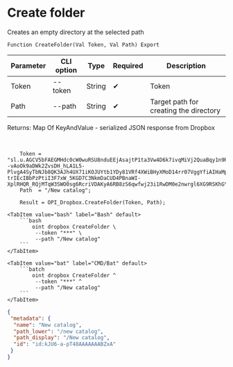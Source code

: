 ﻿---
sidebar_position: 10
description: Create folder and other functions to work with Dropbox in the Open Integration Package, a free open-source integration library for 1C:Enterprise 8, OneScript and CLI
keywords: [1C, 1С, 1С:Enterprise, 1С:Enterprise 8.3, API, Integration, Services, Exchange, OneScript, CLI, Dropbox]
---


# Create folder
 Creates an empty directory at the selected path



`Function CreateFolder(Val Token, Val Path) Export`

  | Parameter | CLI option | Type | Required | Description |
  |-|-|-|-|-|
  | Token | --token | String | &#x2714; | Token |
  | Path | --path | String | &#x2714; | Target path for creating the directory |

  
  Returns:  Map Of KeyAndValue - serialized JSON response from Dropbox

<br/>



```bsl title="1C:Enterprise/OneScript code example"
    Token = "sl.u.AGCV5bFAEGMHdc0cW0wuRSU8nduEEjAsajtP1ta3Vw4D6k7ivqMiVj2QuaBqy1n9RZhUrftIcKDKh8XtftjcKoA4KBUyY3W5fiUANoMPG6j3Q7Cj--vAoOk9aDWk2ZvsDH_hLA1L5-PlvgA4SyTbNJb8QK3AJh4UX71iKOJUYtb1YDy81VRf4XWiBHyXMoD14rr07VggYfiAIHaMpgJUxkwVSGbiPxD7UlBK8zJC5kwOJqBss7pc5i7Tslne5nt2fno80MmEV_EJoi75M5kpCP2CdLEdChfFLwFNADZq6ox3OGxJ4d8TFI6aZ7Ue1yGJd67Ye2LJ3GnmpkdcKyH1Ovh_sV4slW46OLh1dJQbFdNrgILYXHaoJJrMDJodn6YR8cTWmWQ7IIlw-trIEcIBbPzPtiI3F7xW_5KGD7C3NkmDaCUD4PBnaWI-XplRHQR_RQjMTqW3SWO0sg6RcriVDAKyA6RB8zS6qwfwj23i1RwDM0e2nwrgl6XG9RSKhGYHy1jj2d_YAU9vxw61x2VFF1ILNS7833SYZ5kIDrjjhqUeKD5MoCAz6YxyE0xfSZhRZ4B8ONLeSf6SOOYVSKLi4DxMxurzFC90j0u6KFVsdYiUfeoTXarehRMafAbSnszOJcXQqevbDfsGKtbbHFQUyCaoUkia90jKnIB5W1q2Ksp1QKUcKudSiCPRT7DPRXE1LGK2WsjfmdMJyqbBSb86Yfa0ZJ8i0QT...";
    Path  = "/New catalog";

    Result = OPI_Dropbox.CreateFolder(Token, Path);
```
 

 <Tabs>
  
    <TabItem value="bash" label="Bash" default>
        ```bash
            oint dropbox CreateFolder \
             --token "***" \
             --path "/New catalog"
        ```
    </TabItem>
  
    <TabItem value="bat" label="CMD/Bat" default>
        ```batch
            oint dropbox CreateFolder ^
             --token "***" ^
             --path "/New catalog"
        ```
    </TabItem>
</Tabs>


```json title="Result"
{
 "metadata": {
  "name": "New catalog",
  "path_lower": "/new catalog",
  "path_display": "/New catalog",
  "id": "id:kJU6-a-pT48AAAAAAABZxA"
 }
}
```
